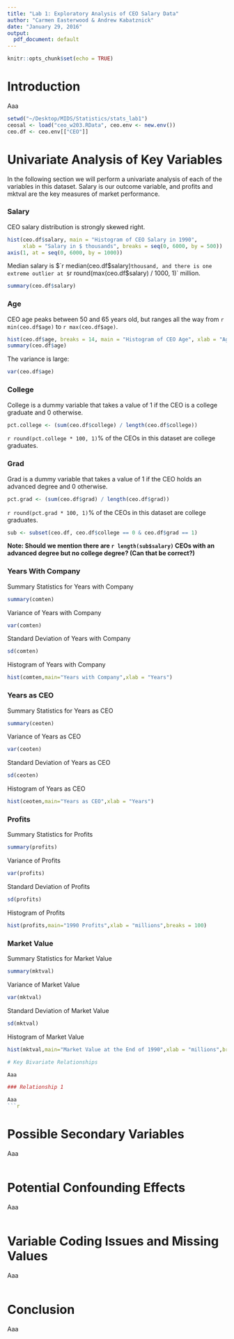 ```yaml
---
title: "Lab 1: Exploratory Analysis of CEO Salary Data"
author: "Carmen Easterwood & Andrew Kabatznick"
date: "January 29, 2016"
output:
  pdf_document: default
---
```

```r
knitr::opts_chunk$set(echo = TRUE)
```

# Introduction

Aaa

```r
setwd("~/Desktop/MIDS/Statistics/stats_lab1")
ceosal <- load("ceo_w203.RData", ceo.env <- new.env())
ceo.df <- ceo.env[["CEO"]]
```

# Univariate Analysis of Key Variables
In the following section we will perform a univariate analysis of each of the variables in this dataset. Salary is our outcome variable, and profits and mktval are the key measures of market performance.

### Salary

CEO salary distribution is strongly skewed right.

```r
hist(ceo.df$salary, main = "Histogram of CEO Salary in 1990",
     xlab = "Salary in $ thousands", breaks = seq(0, 6000, by = 500))
axis(1, at = seq(0, 6000, by = 1000))
```

Median salary is $`r median(ceo.df$salary)` thousand, and there is one extreme outlier at $`r round(max(ceo.df$salary) / 1000, 1)` million.

```r
summary(ceo.df$salary)
```

### Age

CEO age peaks between 50 and 65 years old, but ranges all the way from `r min(ceo.df$age)` to `r max(ceo.df$age)`.
```r
hist(ceo.df$age, breaks = 14, main = "Histogram of CEO Age", xlab = "Age")
summary(ceo.df$age)
```

The variance is large:
```r
var(ceo.df$age)
```

### College

College is a dummy variable that takes a value of 1 if the CEO is a college graduate and 0 otherwise.

```r
pct.college <- (sum(ceo.df$college) / length(ceo.df$college))
```

`r round(pct.college * 100, 1)`% of the CEOs in this dataset are college graduates.

### Grad

Grad is a dummy variable that takes a value of 1 if the CEO holds an advanced degree and 0 otherwise.

```r
pct.grad <- (sum(ceo.df$grad) / length(ceo.df$grad))
```

`r round(pct.grad * 100, 1)`% of the CEOs in this dataset are college graduates.

```r
sub <- subset(ceo.df, ceo.df$college == 0 & ceo.df$grad == 1)
```

**Note: Should we mention there are `r length(sub$salary)` CEOs with an advanced degree but no college degree? (Can that be correct?)**


### Years With Company
Summary Statistics for Years with Company
```r
summary(comten)
```

Variance of Years with Company
```r
var(comten)
```

Standard Deviation of Years with Company
```r
sd(comten)
```

Histogram of Years with Company
```r
hist(comten,main="Years with Company",xlab = "Years")
```

### Years as CEO
Summary Statistics for Years as CEO
```r
summary(ceoten)
```

Variance of Years as CEO
```r
var(ceoten)
```

Standard Deviation of Years as CEO
```r
sd(ceoten)
```

Histogram of Years as CEO
```r
hist(ceoten,main="Years as CEO",xlab = "Years")
```

### Profits
Summary Statistics for Profits
```r
summary(profits)
```

Variance of Profits
```r
var(profits)
```

Standard Deviation of Profits
```r
sd(profits)
```

Histogram of Profits
```r
hist(profits,main="1990 Profits",xlab = "millions",breaks = 100)
```

### Market Value
Summary Statistics for Market Value
```r
summary(mktval)
```

Variance of Market Value
```r
var(mktval)
```

Standard Deviation of Market Value
```r
sd(mktval)
```

Histogram of Market Value
```r
hist(mktval,main="Market Value at the End of 1990",xlab = "millions",breaks = 100)

# Key Bivariate Relationships

Aaa

### Relationship 1

Aaa
```r
```

# Possible Secondary Variables

Aaa
```r
```

# Potential Confounding Effects

Aaa
```r
```


# Variable Coding Issues and Missing Values

Aaa
```r
```

# Conclusion

Aaa
```r
```
